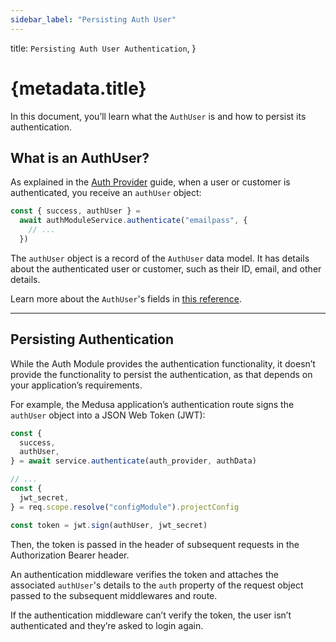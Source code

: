 ```yaml
---
sidebar_label: "Persisting Auth User"
---
```


  title: `Persisting Auth User Authentication`,
}

# {metadata.title}

In this document, you’ll learn what the `AuthUser` is and how to persist its authentication.

## What is an AuthUser?

As explained in the [Auth Provider](../auth-providers/page.mdx) guide, when a user or customer is authenticated, you receive an `authUser` object:

```ts
const { success, authUser } =
  await authModuleService.authenticate("emailpass", {
    // ...
  })
```

The `authUser` object is a record of the `AuthUser` data model. It has details about the authenticated user or customer, such as their ID, email, and other details.

<Note>

Learn more about the `AuthUser`'s fields in [this reference](/references/auth/models/AuthUser).

</Note>

---

## Persisting Authentication

While the Auth Module provides the authentication functionality, it doesn’t provide the functionality to persist the authentication, as that depends on your application’s requirements.

For example, the Medusa application’s authentication route signs the `authUser` object into a JSON Web Token (JWT):

```ts
const { 
  success, 
  authUser,
} = await service.authenticate(auth_provider, authData)

// ...
const { 
  jwt_secret,
} = req.scope.resolve("configModule").projectConfig

const token = jwt.sign(authUser, jwt_secret)
```

Then, the token is passed in the header of subsequent requests in the Authorization Bearer header.

An authentication middleware verifies the token and attaches the associated `authUser`'s details to the `auth` property of the request object passed to the subsequent middlewares and route.

If the authentication middleware can’t verify the token, the user isn’t authenticated and they’re asked to login again.
